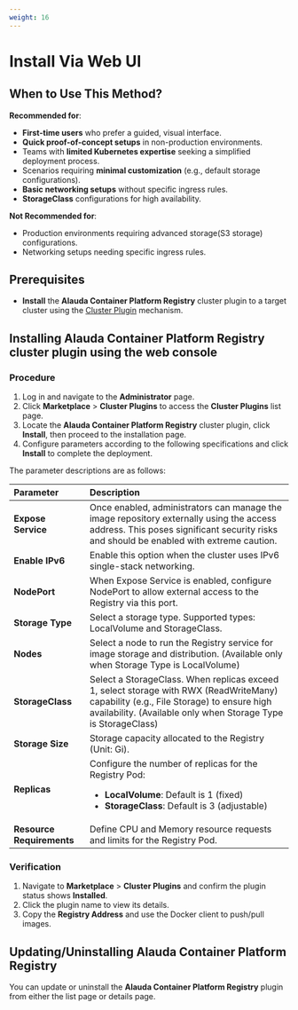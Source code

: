 ```yaml
---
weight: 16
---
```


# Install Via Web UI

## When to Use This Method?
**Recommended for**:  
- **First-time users** who prefer a guided, visual interface.  
- **Quick proof-of-concept setups** in non-production environments.  
- Teams with **limited Kubernetes expertise** seeking a simplified deployment process.  
- Scenarios requiring **minimal customization** (e.g., default storage configurations). 
- **Basic networking setups** without specific ingress rules.
- **StorageClass** configurations for high availability.

**Not Recommended for**:  
- Production environments requiring advanced storage(S3 storage) configurations.
- Networking setups needing specific ingress rules.

## Prerequisites
- **Install** the **Alauda Container Platform Registry** cluster plugin to a target cluster using the [Cluster Plugin](/extend/cluster_plugin.mdx) mechanism.

## Installing Alauda Container Platform Registry cluster plugin using the web console

### Procedure

1. Log in and navigate to the **Administrator** page.
2. Click **Marketplace** > **Cluster Plugins** to access the **Cluster Plugins** list page.
3. Locate the **Alauda Container Platform Registry** cluster plugin, click **Install**, then proceed to the installation page.
4. Configure parameters according to the following specifications and click **Install** to complete the deployment.

The parameter descriptions are as follows:

| **Parameter**     | **Description**                                                   |
| :---------------- | :---------------------------------------------------------------- |
| **Expose Service** | Once enabled, administrators can manage the image repository externally using the access address. This poses significant security risks and should be enabled with extreme caution.  |
| **Enable IPv6**    | Enable this option when the cluster uses IPv6 single-stack networking. |
| **NodePort**    | When Expose Service is enabled, configure NodePort to allow external access to the Registry via this port. |
| **Storage Type** | Select a storage type. Supported types: LocalVolume and StorageClass.  |
| **Nodes**        | Select a node to run the Registry service for image storage and distribution. (Available only when Storage Type is LocalVolume)  |
| **StorageClass**  | Select a StorageClass. When replicas exceed 1, select storage with RWX (ReadWriteMany) capability (e.g., File Storage) to ensure high availability. (Available only when Storage Type is StorageClass)|
| **Storage Size**  | Storage capacity allocated to the Registry (Unit: Gi). |
| **Replicas**  | Configure the number of replicas for the Registry Pod: <ul><li>**LocalVolume**: Default is 1 (fixed)</li><li>**StorageClass**: Default is 3 (adjustable)</li></ul> |
| **Resource Requirements** | Define CPU and Memory resource requests and limits for the Registry Pod. |

### Verification

1. Navigate to **Marketplace** > **Cluster Plugins** and confirm the plugin status shows **Installed**.
2. Click the plugin name to view its details.
3. Copy the **Registry Address** and use the Docker client to push/pull images.

## Updating/Uninstalling Alauda Container Platform Registry

You can update or uninstall the **Alauda Container Platform Registry** plugin from either the list page or details page.
